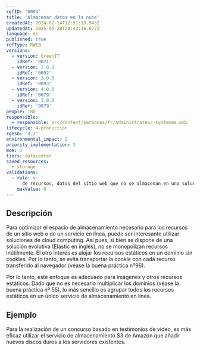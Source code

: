 ```yaml
---
refID: '0093'
title: 'Almacenar datos en la nube'
createdAt: 2024-02-14T12:51:19.943Z
updatedAt: 2025-05-28T20:43:36.672Z
language: es
published: true
refType: RWEB
versions:
  - version: GreenIT
    idRef: '0071'
  - version: 2.0.0
    idRef: '0092'
  - version: 3.0.0
    idRef: '0093'
  - version: 4.0.0
    idRef: '0079'
  - version: 5.0.0
    idRef: '0079'
people: TBD
responsible:
  - responsible: src/content/personas/fr/administrateur-systemes.mdx
lifecycle: 4-production
rgesn: '3.2'
environmental_impact: 2
priority_implementation: 3
moe: 3
tiers: datacenter
saved_resources:
  - storage
validations:
  - rule: >-
      de recursos, datos del sitio web que no se almacenan en una solución de computación en la nube
    maxValue: 0
---
```


## Descripción

Para optimizar el espacio de almacenamiento necesario para los recursos de un sitio web o de un servicio en línea, puede ser interesante utilizar soluciones de cloud computing. Así pues, si bien se dispone de una solución evolutiva (Elastic en inglés), no se monopolizan recursos inútilmente. El otro interés es alojar los recursos estáticos en un dominio sin cookies. Por lo tanto, se evita transportar la cookie con cada recurso transferido al navegador (véase la buena práctica nº96).

Por lo tanto, este enfoque es adecuado para imágenes y otros recursos estáticos. Dado que no es necesario multiplicar los dominios (véase la buena práctica nº 55), lo más sencillo es agrupar todos los recursos estáticos en un único servicio de almacenamiento en línea.

## Ejemplo

Para la realización de un concurso basado en testimonios de vídeo, es más eficaz utilizar el servicio de almacenamiento S3 de Amazon que añadir nuevos discos duros a los servidores existentes.


